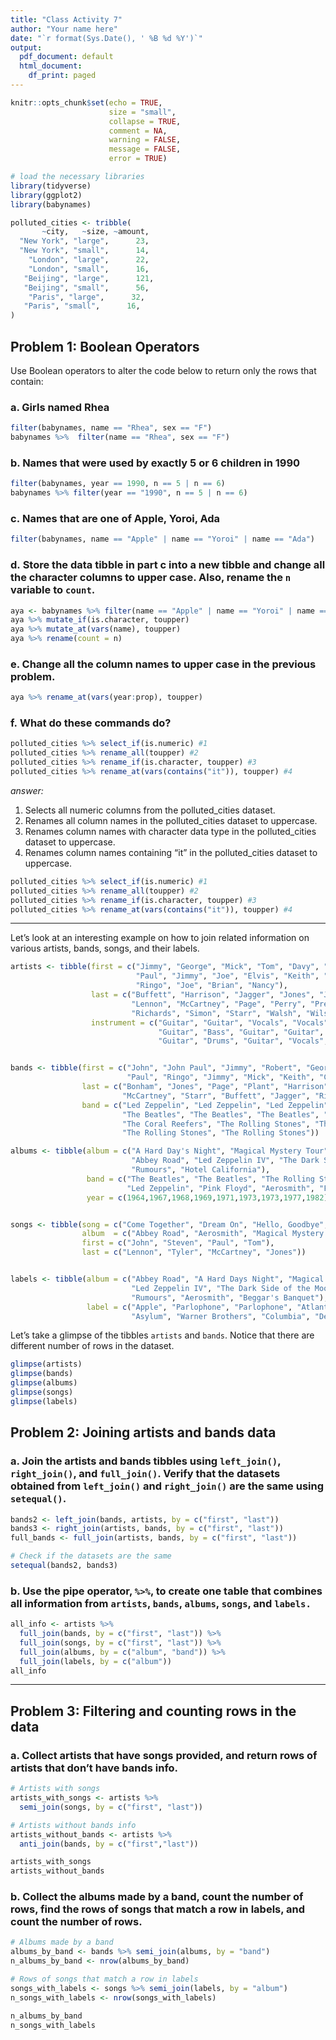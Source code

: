 ```yaml
---
title: "Class Activity 7"
author: "Your name here"
date: "`r format(Sys.Date(), ' %B %d %Y')`"
output:
  pdf_document: default
  html_document:
    df_print: paged
---
```


```r
knitr::opts_chunk$set(echo = TRUE, 
                      size = "small", 
                      collapse = TRUE, 
                      comment = NA, 
                      warning = FALSE, 
                      message = FALSE,
                      error = TRUE)

# load the necessary libraries
library(tidyverse)
library(ggplot2)
library(babynames)

polluted_cities <- tribble(
       ~city,   ~size, ~amount, 
  "New York", "large",      23,
  "New York", "small",      14,
    "London", "large",      22,
    "London", "small",      16,
   "Beijing", "large",      121,
   "Beijing", "small",      56,
    "Paris", "large",      32,
   "Paris", "small",      16,
)
```


## Problem 1: Boolean Operators

Use Boolean operators to alter the code below to return only the rows that contain:

### a. Girls named Rhea

```r
filter(babynames, name == "Rhea", sex == "F")
babynames %>%  filter(name == "Rhea", sex == "F")
```

### b. Names that were used by exactly 5 or 6 children in 1990

```r
filter(babynames, year == 1990, n == 5 | n == 6)
babynames %>% filter(year == "1990", n == 5 | n == 6)
```

### c. Names that are one of Apple, Yoroi, Ada

```r
filter(babynames, name == "Apple" | name == "Yoroi" | name == "Ada")
```

### d. Store the data tibble in part c into a new tibble and change all the character columns to upper case. Also, rename the `n` variable to `count`.

```r
aya <- babynames %>% filter(name == "Apple" | name == "Yoroi" | name == "Ada")
aya %>% mutate_if(is.character, toupper)
aya %>% mutate_at(vars(name), toupper)
aya %>% rename(count = n)
```

### e. Change all the column names to upper case in the previous problem.

```r
aya %>% rename_at(vars(year:prop), toupper)
```


### f. What do these commands do?

```r
polluted_cities %>% select_if(is.numeric) #1
polluted_cities %>% rename_all(toupper) #2
polluted_cities %>% rename_if(is.character, toupper) #3
polluted_cities %>% rename_at(vars(contains("it")), toupper) #4
```

*answer:*

1. Selects all numeric columns from the polluted_cities dataset.
2. Renames all column names in the polluted_cities dataset to uppercase.
3. Renames column names with character data type in the polluted_cities dataset to uppercase.
4. Renames column names containing "it" in the polluted_cities dataset to uppercase.

```r
polluted_cities %>% select_if(is.numeric) #1
polluted_cities %>% rename_all(toupper) #2
polluted_cities %>% rename_if(is.character, toupper) #3
polluted_cities %>% rename_at(vars(contains("it")), toupper) #4
```



-----------------------------------------------------------------------------------

Let's look at an interesting example on how to join related information on various artists, bands, songs, and their labels.

```r
artists <- tibble(first = c("Jimmy", "George", "Mick", "Tom", "Davy", "John",
                            "Paul", "Jimmy", "Joe", "Elvis", "Keith", "Paul", 
                            "Ringo", "Joe", "Brian", "Nancy"), 
                  last = c("Buffett", "Harrison", "Jagger", "Jones", "Jones", 
                           "Lennon", "McCartney", "Page", "Perry", "Presley",
                           "Richards", "Simon", "Starr", "Walsh", "Wilson", "Wilson"), 
                  instrument = c("Guitar", "Guitar", "Vocals", "Vocals", "Vocals",
                                 "Guitar", "Bass", "Guitar", "Guitar", "Vocals", "Guitar", 
                                 "Guitar", "Drums", "Guitar", "Vocals", "Vocals"))


bands <- tibble(first = c("John", "John Paul", "Jimmy", "Robert", "George", "John", 
                          "Paul", "Ringo", "Jimmy", "Mick", "Keith", "Charlie", "Ronnie"), 
                last = c("Bonham", "Jones", "Page", "Plant", "Harrison", "Lennon",
                         "McCartney", "Starr", "Buffett", "Jagger", "Richards", "Watts", "Wood"), 
                band = c("Led Zeppelin", "Led Zeppelin", "Led Zeppelin", "Led Zeppelin",
                         "The Beatles", "The Beatles", "The Beatles", "The Beatles",
                         "The Coral Reefers", "The Rolling Stones", "The Rolling Stones",
                         "The Rolling Stones", "The Rolling Stones"))

albums <- tibble(album = c("A Hard Day's Night", "Magical Mystery Tour", "Beggar's Banquet",
                           "Abbey Road", "Led Zeppelin IV", "The Dark Side of the Moon", "Aerosmith",
                           "Rumours", "Hotel California"),
                 band = c("The Beatles", "The Beatles", "The Rolling Stones", "The Beatles", 
                          "Led Zeppelin", "Pink Floyd", "Aerosmith", "Fleetwood Mac", "Eagles"), 
                 year = c(1964,1967,1968,1969,1971,1973,1973,1977,1982))


songs <- tibble(song = c("Come Together", "Dream On", "Hello, Goodbye", "It's Not Unusual"),
                album  = c("Abbey Road", "Aerosmith", "Magical Mystery Tour", "Along Came Jones"), 
                first = c("John", "Steven", "Paul", "Tom"), 
                last = c("Lennon", "Tyler", "McCartney", "Jones"))


labels <- tibble(album = c("Abbey Road", "A Hard Days Night", "Magical Mystery Tour",
                           "Led Zeppelin IV", "The Dark Side of the Moon", "Hotel California", 
                           "Rumours", "Aerosmith", "Beggar's Banquet"), 
                 label = c("Apple", "Parlophone", "Parlophone", "Atlantic", "Harvest",
                           "Asylum", "Warner Brothers", "Columbia", "Decca"))

```


Let's take a glimpse of the tibbles `artists` and `bands`. Notice that there are different number of rows in the dataset.

```r
glimpse(artists)
glimpse(bands)
glimpse(albums)
glimpse(songs)
glimpse(labels)
```


## Problem 2: Joining artists and bands data


### a. Join the artists and bands tibbles using `left_join()`, `right_join()`, and `full_join()`. Verify that the datasets obtained from `left_join()` and `right_join()` are the same using `setequal()`.

```r
bands2 <- left_join(bands, artists, by = c("first", "last"))
bands3 <- right_join(artists, bands, by = c("first", "last"))
full_bands <- full_join(artists, bands, by = c("first", "last"))

# Check if the datasets are the same
setequal(bands2, bands3)

```

### b. Use the pipe operator, `%>%`, to create one table that combines all information from `artists`, `bands`, `albums`, `songs`, and `labels.`


```r
all_info <- artists %>% 
  full_join(bands, by = c("first", "last")) %>% 
  full_join(songs, by = c("first", "last")) %>% 
  full_join(albums, by = c("album", "band")) %>%
  full_join(labels, by = c("album"))
all_info

```



-----------------------------------------------------------------------------------

## Problem 3: Filtering and counting rows in the data

### a. Collect artists that have songs provided, and return rows of artists that don't have bands info.

```r
# Artists with songs
artists_with_songs <- artists %>% 
  semi_join(songs, by = c("first", "last"))

# Artists without bands info
artists_without_bands <- artists %>% 
  anti_join(bands, by = c("first","last"))

artists_with_songs
artists_without_bands
```


### b. Collect the albums made by a band, count the number of rows, find the rows of songs that match a row in labels, and count the number of rows.

```r
# Albums made by a band
albums_by_band <- bands %>% semi_join(albums, by = "band")
n_albums_by_band <- nrow(albums_by_band)

# Rows of songs that match a row in labels
songs_with_labels <- songs %>% semi_join(labels, by = "album")
n_songs_with_labels <- nrow(songs_with_labels)

n_albums_by_band
n_songs_with_labels
```

